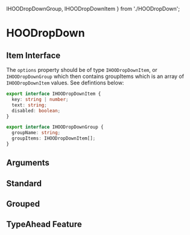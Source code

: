   IHOODropDownGroup,
  IHOODropDownItem
} from './HOODropDown';

<Meta of={HooDropDownStories} />

# HOODropDown

## Item Interface

The `options` property should be of type `IHOODropDownItem`, or `IHOODropDownGroup` which then contains
groupItems which is an array of `IHOODropDownItem` values. See defintions below:

```ts
export interface IHOODropDownItem {
  key: string | number;
  text: string;
  disabled: boolean;
}

export interface IHOODropDownGroup {
  groupName: string;
  groupItems: IHOODropDownItem[];
}
```

## Arguments

<ArgTypes of={HOODropDown} />

## Standard

<Canvas of={HooDropDownStories.Standard} />

## Grouped

<Canvas of={HooDropDownStories.Grouped} />

## TypeAhead Feature

<Canvas of={HooDropDownStories.TypeAheadFeature} />
